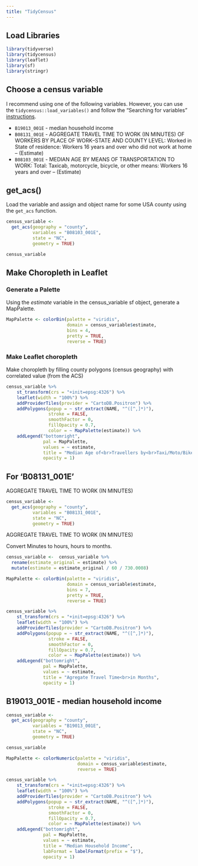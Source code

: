 ```yaml
---
title: "TidyCensus"
---
```


## Load Libraries
```r
library(tidyverse)
library(tidycensus)
library(leaflet)
library(sf)
library(stringr)
```

## Choose a census variable

I recommend using one of the following variables.  However, you can use the `tidycensus::load_variables()` and follow the "Searching for variables" [instructions](https://walkerke.github.io/tidycensus/articles/basic-usage.html#searching-for-variables). 

- `B19013_001E` - median household income
- `B08131_001E`	- AGGREGATE TRAVEL TIME TO WORK (IN MINUTES) OF WORKERS BY PLACE OF WORK--STATE AND COUNTY LEVEL: Worked in State of residence: Workers 16 years and over who did not work at home -- (Estimate)
- `B08103_001E` - MEDIAN AGE BY MEANS OF TRANSPORTATION TO WORK: Total: Taxicab, motorcycle, bicycle, or other means: Workers 16 years and over -- (Estimate)


## get_acs()

Load the variable and assign and object name for some USA county using the `get_acs` function.

```r
census_variable <- 
  get_acs(geography = "county",
          variables = "B08103_001E",
          state = "NC",
          geometry = TRUE)

```


```r
census_variable
```



## Make Choropleth in Leaflet


### Generate a Palette
Using the *estimate* variable in the census_variable sf object, generate a MapPalette.

```r
MapPalette <- colorBin(palette = "viridis",
                       domain = census_variable$estimate,
                       bins = 4,
                       pretty = TRUE,
                       reverse = TRUE)
```


### Make Leaflet choropleth

Make choropleth by filling county polygons (census geography) with correlated value (from the ACS)


```r
census_variable %>%
    st_transform(crs = "+init=epsg:4326") %>%
    leaflet(width = "100%") %>%
    addProviderTiles(provider = "CartoDB.Positron") %>%
    addPolygons(popup = ~ str_extract(NAME, "^([^,]*)"),
                stroke = FALSE,
                smoothFactor = 0,
                fillOpacity = 0.7,
                color = ~ MapPalette(estimate)) %>%
    addLegend("bottomright", 
              pal = MapPalette, 
              values = ~ estimate,
              title = "Median Age of<br>Travellers by<br>Taxi/Moto/Bike",
              opacity = 1)
```


## For 'B08131_001E'

AGGREGATE TRAVEL TIME TO WORK (IN MINUTES)

```r
census_variable <- 
  get_acs(geography = "county",
          variables = "B08131_001E",
          state = "NC",
          geometry = TRUE)
```

AGGREGATE TRAVEL TIME TO WORK (IN MINUTES)

Convert Minutes to hours, hours to months.

```r
census_variable <-  census_variable %>% 
  rename(estimate_original = estimate) %>% 
  mutate(estimate = estimate_original / 60 / 730.0008)

```


```r
MapPalette <- colorBin(palette = "viridis",
                       domain = census_variable$estimate,
                       bins = 7,
                       pretty = TRUE,
                       reverse = TRUE)
```

```r
census_variable %>%
    st_transform(crs = "+init=epsg:4326") %>%
    leaflet(width = "100%") %>%
    addProviderTiles(provider = "CartoDB.Positron") %>%
    addPolygons(popup = ~ str_extract(NAME, "^([^,]*)"),
                stroke = FALSE,
                smoothFactor = 0,
                fillOpacity = 0.7,
                color = ~ MapPalette(estimate)) %>%
    addLegend("bottomright", 
              pal = MapPalette, 
              values = ~ estimate,
              title = "Agregate Travel Time<br>in Months",
              opacity = 1)
```



## B19013_001E - median household income

```r
census_variable <- 
  get_acs(geography = "county",
          variables = "B19013_001E",
          state = "NC",
          geometry = TRUE)
```

```r
census_variable
```


```r
MapPalette <- colorNumeric(palette = "viridis",
                           domain = census_variable$estimate,
                           reverse = TRUE)
```


```r
census_variable %>%
    st_transform(crs = "+init=epsg:4326") %>%
    leaflet(width = "100%") %>%
    addProviderTiles(provider = "CartoDB.Positron") %>%
    addPolygons(popup = ~ str_extract(NAME, "^([^,]*)"),
                stroke = FALSE,
                smoothFactor = 0,
                fillOpacity = 0.7,
                color = ~ MapPalette(estimate)) %>%
    addLegend("bottomright", 
              pal = MapPalette, 
              values = ~ estimate,
              title = "Median Household Income",
              labFormat = labelFormat(prefix = "$"),
              opacity = 1)
```

